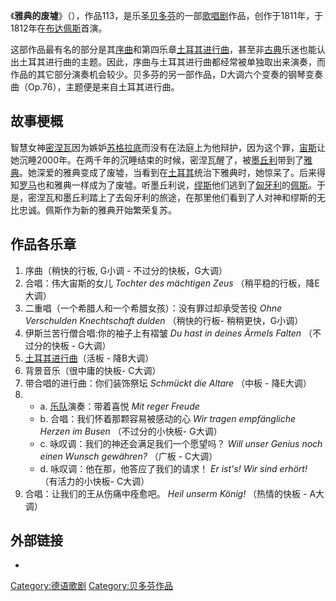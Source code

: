 《'''雅典的废墟'''》（{{lang-de|Die Ruinen von Athen}}），作品113，是乐圣[[贝多芬|贝多芬]]的一部[[歌唱剧|歌唱剧]]作品，创作于1811年，于1812年在[[布达佩斯|布达佩斯]]首演。

这部作品最有名的部分是其[[序曲|序曲]]和第四乐章[[土耳其进行曲_(贝多芬)|土耳其进行曲]]，甚至非[[古典音乐|古典]]乐迷也能认出土耳其进行曲的主题。因此，序曲与土耳其进行曲都经常被单独取出来演奏，而作品的其它部分演奏机会较少。贝多芬的另一部作品，D大调六个变奏的钢琴变奏曲（Op.76），主题便是来自土耳其进行曲。

==故事梗概==
智慧女神[[密涅瓦|密涅瓦]]因为嫉妒[[苏格拉底|苏格拉底]]而没有在法庭上为他辩护，因为这个罪，[[宙斯|宙斯]]让她沉睡2000年。在两千年的沉睡结束的时候，密涅瓦醒了，被[[墨丘利|墨丘利]]带到了[[雅典|雅典]]。她深爱的雅典变成了废墟，当看到在[[土耳其|土耳其]]统治下雅典时，她惊呆了。后来得知[[罗马|罗马]]也和雅典一样成为了废墟。听墨丘利说，[[缪斯|缪斯]]他们逃到了[[匈牙利|匈牙利]]的[[布达佩斯|佩斯]]。于是，密涅瓦和墨丘利踏上了去匈牙利的旅途，在那里他们看到了人对神和缪斯的无比忠诚。佩斯作为新的雅典开始繁荣复苏。

==作品各乐章==
# 序曲（稍快的行板, G小调 - 不过分的快板，G大调）
# 合唱：伟大宙斯的女儿 ''Tochter des mächtigen Zeus'' （稍平稳的行板，降E大调）
# 二重唱（一个希腊人和一个希腊女孩）：没有罪过却承受苦役 ''Ohne Verschulden Knechtschaft dulden'' （稍快的行板- 稍稍更快，G小调）
# 伊斯兰苦行僧合唱:你的袖子上有褶皱 ''Du hast in deines Ärmels Falten'' （不过分的快板 - G大调）
# [[土耳其进行曲_(贝多芬)|土耳其进行曲]]（活板 - 降B大调）
# 背景音乐（很中庸的快板- C大调）
# 带合唱的进行曲：你们装饰祭坛 ''Schmückt die Altare'' （中板 - 降E大调）
#
#* a. [[交响乐队|乐队]]演奏：带着喜悦 ''Mit reger Freude''
#* b. 合唱：我们怀着那颗容易被感动的心 ''Wir tragen empfängliche Herzen im Busen'' （不过分的小快板- G大调）
#* c. 咏叹调：我们的神还会满足我们一个愿望吗？ ''Will unser Genius noch einen Wunsch gewähren?'' （广板 - C大调）
#* d. 咏叹调：他在那，他答应了我们的请求！ ''Er ist's! Wir sind erhört!'' （有活力的小快板- C大调）
# 合唱：让我们的王从伤痛中痊愈吧。 ''Heil unserm König!'' （热情的快板 - A大调）

==外部链接==
* {{IMSLP2|work=Die_Ruinen_von_Athen_Op.113_%28Beethoven%2C_Ludwig_van%29}}

{{Authority control}}
{{DEFAULTSORT:Ruins of Athens, The}}
[[Category:德语歌剧|Category:德语歌剧]]
[[Category:贝多芬作品|Category:贝多芬作品]]